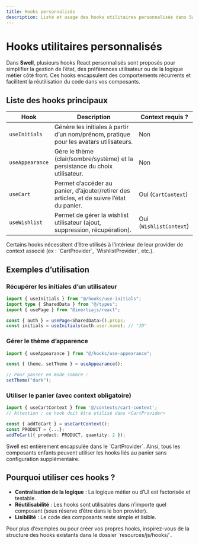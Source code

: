 ```yaml
---
title: Hooks personnalisés
description: Liste et usage des hooks utilitaires personnalisés dans Swell.
---
```


# Hooks utilitaires personnalisés

Dans **Swell**, plusieurs hooks React personnalisés sont proposés pour simplifier la gestion de l’état,
des préférences utilisateur ou de la logique métier côté front. Ces hooks encapsulent des comportements récurrents
et facilitent la réutilisation du code dans vos composants.

## Liste des hooks principaux

| Hook            | Description                                                                                | Context requis ?        |
| --------------- | ------------------------------------------------------------------------------------------ | ----------------------- |
| `useInitials`   | Génère les initiales à partir d’un nom/prénom, pratique pour les avatars utilisateurs.     | Non                     |
| `useAppearance` | Gère le thème (clair/sombre/système) et la persistance du choix utilisateur.               | Non                     |
| `useCart`       | Permet d’accéder au panier, d’ajouter/retirer des articles, et de suivre l’état du panier. | Oui (`CartContext`)     |
| `useWishlist`   | Permet de gérer la wishlist utilisateur (ajout, suppression, récupération).                | Oui (`WishlistContext`) |

<Callout>
    Certains hooks nécessitent d’être utilisés à l’intérieur de leur provider de context associé (ex : `CartProvider`, `WishlistProvider`, etc.).
</Callout>

## Exemples d’utilisation

### Récupérer les initiales d’un utilisateur

```ts
import { useInitials } from "@/hooks/use-initials";
import type { SharedData } from "@/types";
import { usePage } from "@inertiajs/react";

const { auth } = usePage<SharedData>().props;
const initials = useInitials(auth.user.name); // "JD"
```

### Gérer le thème d’apparence

```ts
import { useAppearance } from "@/hooks/use-appearance";

const { theme, setTheme } = useAppearance();

// Pour passer en mode sombre :
setTheme("dark");
```

### Utiliser le panier (avec context obligatoire)

```ts
import { useCartContext } from '@/contexts/cart-context';
// Attention : ce hook doit être utilisé dans <CartProvider>

const { addToCart } = useCartContext();
const PRODUCT = {...};
addToCart({ product: PRODUCT, quantity: 2 });
```

<Callout>
    Swell est entièrement encapsulée dans le `CartProvider`. Ainsi, tous les composants enfants peuvent utiliser les hooks liés au panier sans configuration supplémentaire.
</Callout>

## Pourquoi utiliser ces hooks ?

-   **Centralisation de la logique** : La logique métier ou d’UI est factorisée et testable.
-   **Réutilisabilité** : Les hooks sont utilisables dans n’importe quel composant (sous réserve d’être dans le bon provider).
-   **Lisibilité** : Le code des composants reste simple et lisible.

<Callout>
    Pour plus d’exemples ou pour créer vos propres hooks, inspirez-vous de la structure des hooks existants dans le
    dossier `resources/js/hooks/`.
</Callout>
